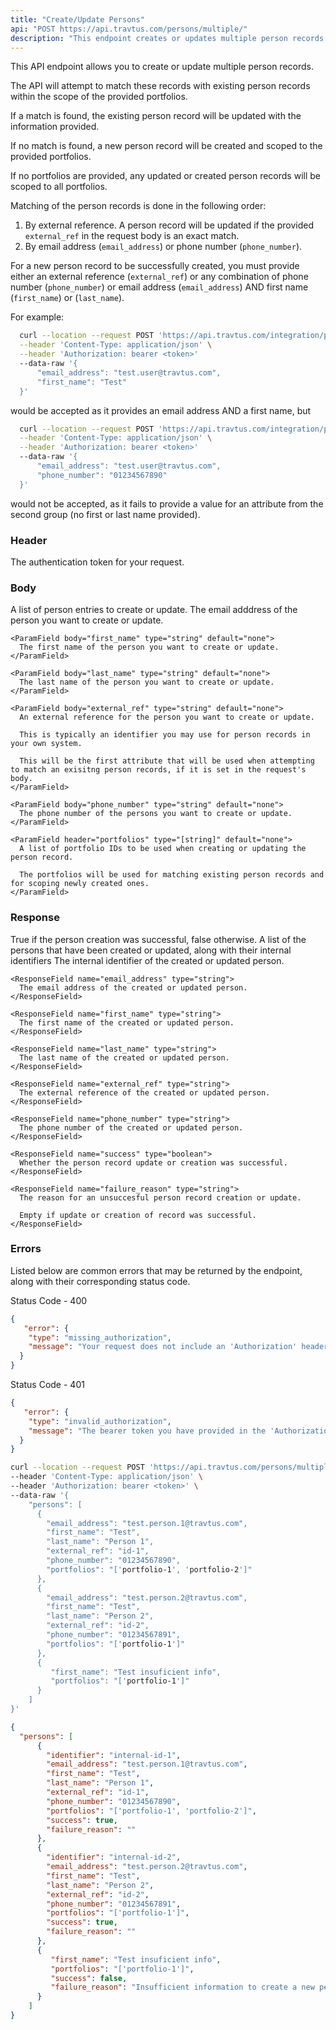 ```yaml
---
title: "Create/Update Persons"
api: "POST https://api.travtus.com/persons/multiple/"
description: "This endpoint creates or updates multiple person records passed as a list in the request's body."
---
```


This API endpoint allows you to create or update multiple person records.

The API will attempt to match these records with existing person records within the scope of the provided portfolios.

If a match is found, the existing person record will be updated with the information provided.

If no match is found, a new person record will be created and scoped to the provided portfolios.

If no portfolios are provided, any updated or created person records will be scoped to all portfolios.

Matching of the person records is done in the following order:
  1. By external reference. A person record will be updated if the provided `external_ref` in the request body is an exact match.
  2. By email address (`email_address`) or phone number (`phone_number`).

For a new person record to be successfully created, you must provide either an external reference (`external_ref`) or any combination of phone number (`phone_number`) or email address (`email_address`) AND first name (`first_name`) or (`last_name`).

For example:
  ```bash Example Request
    curl --location --request POST 'https://api.travtus.com/integration/persons/' \
    --header 'Content-Type: application/json' \
    --header 'Authorization: bearer <token>'
    --data-raw '{
        "email_address": "test.user@travtus.com",
        "first_name": "Test"
    }'
  ```
would be accepted as it provides an email address AND a first name, but
  ```bash Example Request
    curl --location --request POST 'https://api.travtus.com/integration/persons/' \
    --header 'Content-Type: application/json' \
    --header 'Authorization: bearer <token>'
    --data-raw '{
        "email_address": "test.user@travtus.com",
        "phone_number": "01234567890"
    }'
  ```
would not be accepted, as it fails to provide a value for an attribute from the second group (no first or last name provided).

### Header

<ParamField header="Auhtorization" type="string" default="none" required>
  The authentication token for your request.
</ParamField>

### Body

<ParamField body="persons" type="[object]" default="none" required>
  A list of person entries to create or update. 
  <Expandable title="properties">
    <ParamField body="email_address" type="string" default="none">
      The email adddress of the person you want to create or update.
    </ParamField>

    <ParamField body="first_name" type="string" default="none">
      The first name of the person you want to create or update.
    </ParamField>

    <ParamField body="last_name" type="string" default="none">
      The last name of the person you want to create or update.
    </ParamField>

    <ParamField body="external_ref" type="string" default="none">
      An external reference for the person you want to create or update.
      
      This is typically an identifier you may use for person records in your own system.

      This will be the first attribute that will be used when attempting to match an exisitng person records, if it is set in the request's body.
    </ParamField>

    <ParamField body="phone_number" type="string" default="none">
      The phone number of the persons you want to create or update.
    </ParamField>

    <ParamField header="portfolios" type="[string]" default="none">
      A list of portfolio IDs to be used when creating or updating the person record.

      The portfolios will be used for matching existing person records and for scoping newly created ones.
    </ParamField>
  </Expandable>
</ParamField>

### Response

<ResponseField name="success" type="boolean">
  True if the person creation was successful, false otherwise.
</ResponseField>

<ResponseField name="persons" type="string">
  A list of the persons that have been created or updated, along with their internal identifiers
  <Expandable title="properties">
    <ResponseField name="identifier" type="string" default="none">
      The internal identifier of the created or updated person.
    </ResponseField>

    <ResponseField name="email_address" type="string">
      The email address of the created or updated person.
    </ResponseField>

    <ResponseField name="first_name" type="string">
      The first name of the created or updated person.
    </ResponseField>

    <ResponseField name="last_name" type="string">
      The last name of the created or updated person.
    </ResponseField>

    <ResponseField name="external_ref" type="string">
      The external reference of the created or updated person.
    </ResponseField>

    <ResponseField name="phone_number" type="string">
      The phone number of the created or updated person.
    </ResponseField>

    <ResponseField name="success" type="boolean">
      Whether the person record update or creation was successful.
    </ResponseField>

    <ResponseField name="failure_reason" type="string">
      The reason for an unsuccesful person record creation or update.

      Empty if update or creation of record was successful.
    </ResponseField>
  </Expandable>
</ResponseField>

### Errors

Listed below are common errors that may be returned by the endpoint, along with their corresponding status code.

Status Code - 400
```json Missing Authorization header
{
   "error": {
    "type": "missing_authorization",
    "message": "Your request does not include an 'Authorization' header with a bearer token for your account."
  }
}
```

Status Code - 401
```json Invalid/Expired Authorization header bearer token value
{
   "error": {
    "type": "invalid_authorization",
    "message": "The bearer token you have provided in the 'Authorization' header is invalid."
  }
}
```

<RequestExample>

```bash Example Request
curl --location --request POST 'https://api.travtus.com/persons/multiple/' \
--header 'Content-Type: application/json' \
--header 'Authorization: bearer <token>' \
--data-raw '{
    "persons": [
      {
        "email_address": "test.person.1@travtus.com",
        "first_name": "Test",
        "last_name": "Person 1",
        "external_ref": "id-1",
        "phone_number": "01234567890",
        "portfolios": "['portfolio-1', 'portfolio-2']"
      },
      {
        "email_address": "test.person.2@travtus.com",
        "first_name": "Test",
        "last_name": "Person 2",
        "external_ref": "id-2",
        "phone_number": "01234567891",
        "portfolios": "['portfolio-1']"
      },
      {
         "first_name": "Test insuficient info",
         "portfolios": "['portfolio-1']"
      }
    ]
}'
```

</RequestExample>

<ResponseExample>

```json Response
{
  "persons": [
      {
        "identifier": "internal-id-1",
        "email_address": "test.person.1@travtus.com",
        "first_name": "Test",
        "last_name": "Person 1",
        "external_ref": "id-1",
        "phone_number": "01234567890",
        "portfolios": "['portfolio-1', 'portfolio-2']",
        "success": true,
        "failure_reason": ""
      },
      {
        "identifier": "internal-id-2",
        "email_address": "test.person.2@travtus.com",
        "first_name": "Test",
        "last_name": "Person 2",
        "external_ref": "id-2",
        "phone_number": "01234567891",
        "portfolios": "['portfolio-1']",
        "success": true,
        "failure_reason": ""
      },
      {
         "first_name": "Test insuficient info",
         "portfolios": "['portfolio-1']",
         "success": false,
         "failure_reason": "Insufficient information to create a new person record. Please provide either an external reference or a combination of phone number OR email address AND first name OR last name."
      }
    ]
}
```

</ResponseExample>
